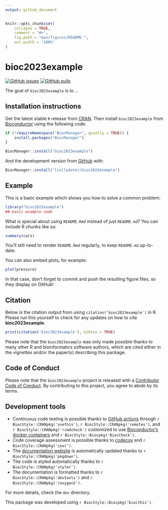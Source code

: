 ```yaml
---
output: github_document
---
```


<!-- README.md is generated from README.Rmd. Please edit that file -->

```r
knitr::opts_chunk$set(
    collapse = TRUE,
    comment = "#>",
    fig.path = "man/figures/README-",
    out.width = "100%"
)
```

# bioc2023example

<!-- badges: start -->
[![GitHub issues](https://img.shields.io/github/issues/lcolladotor/bioc2023example)](https://github.com/lcolladotor/bioc2023example/issues)
[![GitHub pulls](https://img.shields.io/github/issues-pr/lcolladotor/bioc2023example)](https://github.com/lcolladotor/bioc2023example/pulls)
<!-- badges: end -->

The goal of `bioc2023example` is to ...

## Installation instructions

Get the latest stable `R` release from [CRAN](http://cran.r-project.org/). Then install `bioc2023example` from [Bioconductor](http://bioconductor.org/) using the following code:

```r
if (!requireNamespace("BiocManager", quietly = TRUE)) {
    install.packages("BiocManager")
}

BiocManager::install("bioc2023example")
```

And the development version from [GitHub](https://github.com/lcolladotor/bioc2023example) with:

```r
BiocManager::install("lcolladotor/bioc2023example")
```
## Example

This is a basic example which shows you how to solve a common problem:

```r
library("bioc2023example")
## basic example code
```

What is special about using `README.Rmd` instead of just `README.md`? You can include R chunks like so:

```r
summary(cars)
```

You'll still need to render `README.Rmd` regularly, to keep `README.md` up-to-date.

You can also embed plots, for example:

```r
plot(pressure)
```

In that case, don't forget to commit and push the resulting figure files, so they display on GitHub!

## Citation

Below is the citation output from using `citation('bioc2023example')` in R. Please
run this yourself to check for any updates on how to cite __bioc2023example__.

```r
print(citation('bioc2023example'), bibtex = TRUE)
```

Please note that the `bioc2023example` was only made possible thanks to many other R and bioinformatics software authors, which are cited either in the vignettes and/or the paper(s) describing this package.

## Code of Conduct

Please note that the `bioc2023example` project is released with a [Contributor Code of Conduct](http://bioconductor.org/about/code-of-conduct/). By contributing to this project, you agree to abide by its terms.

## Development tools

* Continuous code testing is possible thanks to [GitHub actions](https://www.tidyverse.org/blog/2020/04/usethis-1-6-0/)  through `r BiocStyle::CRANpkg('usethis')`, `r BiocStyle::CRANpkg('remotes')`, and `r BiocStyle::CRANpkg('rcmdcheck')` customized to use [Bioconductor's docker containers](https://www.bioconductor.org/help/docker/) and `r BiocStyle::Biocpkg('BiocCheck')`.
* Code coverage assessment is possible thanks to [codecov](https://codecov.io/gh) and `r BiocStyle::CRANpkg('covr')`.
* The [documentation website](http://lcolladotor.github.io/bioc2023example) is automatically updated thanks to `r BiocStyle::CRANpkg('pkgdown')`.
* The code is styled automatically thanks to `r BiocStyle::CRANpkg('styler')`.
* The documentation is formatted thanks to `r BiocStyle::CRANpkg('devtools')` and `r BiocStyle::CRANpkg('roxygen2')`.

For more details, check the `dev` directory.

This package was developed using `r BiocStyle::Biocpkg('biocthis')`.


